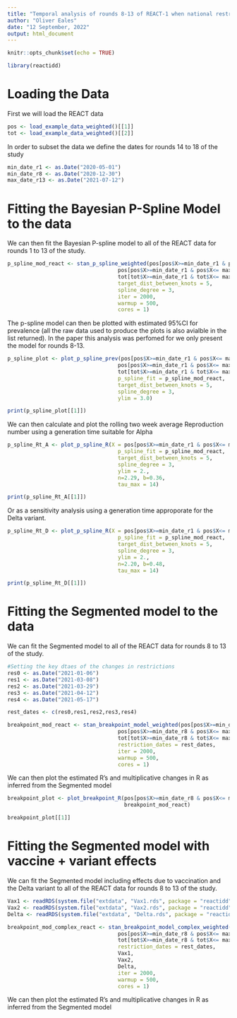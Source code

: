 ```yaml
---
title: "Temporal analysis of rounds 8-13 of REACT-1 when national restrictions were eased"
author: "Oliver Eales"
date: "12 September, 2022"
output: html_document
---
```


```r
knitr::opts_chunk$set(echo = TRUE)
```

```r
library(reactidd)
```

# Loading the Data
First we will load the REACT data

```r
pos <- load_example_data_weighted()[[1]]
tot <- load_example_data_weighted()[[2]]

```

In order to subset the data we define the dates for rounds 14 to 18 of the study
```r
min_date_r1 <- as.Date("2020-05-01")
min_date_r8 <- as.Date("2020-12-30")
max_date_r13 <- as.Date("2021-07-12")
```



# Fitting the Bayesian P-Spline Model to the data
We can then fit the Bayesian P-spline model to all of the REACT data for rounds 1 to 13 of the study.

```r

p_spline_mod_react <- stan_p_spline_weighted(pos[pos$X>=min_date_r1 & pos$X<= max_date_r13,]$X,
                                   pos[pos$X>=min_date_r1 & pos$X<= max_date_r13,]$England,
                                   tot[tot$X>=min_date_r1 & tot$X<= max_date_r13,]$England,
                                   target_dist_between_knots = 5,
                                   spline_degree = 3,
                                   iter = 2000,
                                   warmup = 500,
                                   cores = 1)


```

The p-spline model can then be plotted with estimated 95%CI  for prevalence (all the raw data used to produce the plots is also avialble in the list returned). In the paper this analysis was perfomed for we only present the model for rounds 8-13.
```r
p_spline_plot <- plot_p_spline_prev(pos[pos$X>=min_date_r1 & pos$X<= max_date_r13,]$X,
                                   pos[pos$X>=min_date_r1 & pos$X<= max_date_r13,]$England,
                                   tot[tot$X>=min_date_r1 & tot$X<= max_date_r13,]$England,
                                   p_spline_fit = p_spline_mod_react, 
                                   target_dist_between_knots = 5,
                                   spline_degree = 3,
                                   ylim = 3.0)

print(p_spline_plot[[1]])

```


We can then calculate and plot the rolling two week average Reproduction number using a generation time suitable for Alpha 
```r
p_spline_Rt_A <- plot_p_spline_R(X = pos[pos$X>=min_date_r1 & pos$X<= max_date_r13,]$X,
                                   p_spline_fit = p_spline_mod_react, 
                                   target_dist_between_knots = 5,
                                   spline_degree = 3,
                                   ylim = 2.,
                                   n=2.29, b=0.36,
                                   tau_max = 14)

print(p_spline_Rt_A[[1]])


```


Or as a sensitivity analysis using a generation time approporate for the Delta variant.
```r
p_spline_Rt_D <- plot_p_spline_R(X = pos[pos$X>=min_date_r1 & pos$X<= max_date_r13,]$X,
                                   p_spline_fit = p_spline_mod_react, 
                                   target_dist_between_knots = 5,
                                   spline_degree = 3,
                                   ylim = 2.,
                                   n=2.20, b=0.48,
                                   tau_max = 14)

print(p_spline_Rt_D[[1]])


```


# Fitting the Segmented model to the data
We can fit the Segmented model to all of the REACT data for rounds 8 to 13 of the study.

```r

#Setting the key dtaes of the changes in restrictions
res0 <- as.Date("2021-01-06")
res1 <- as.Date("2021-03-08")
res2 <- as.Date("2021-03-29")
res3 <- as.Date("2021-04-12")
res4 <- as.Date("2021-05-17")

rest_dates <- c(res0,res1,res2,res3,res4)

breakpoint_mod_react <- stan_breakpoint_model_weighted(pos[pos$X>=min_date_r8 & pos$X<= max_date_r13,]$X,
                                   pos[pos$X>=min_date_r8 & pos$X<= max_date_r13,]$England,
                                   tot[tot$X>=min_date_r8 & tot$X<= max_date_r13,]$England,
                                   restriction_dates = rest_dates,
                                   iter = 2000,
                                   warmup = 500,
                                   cores = 1)


```


We can then plot the estimated R's and multiplicative changes in R as inferred from the Segmented model

```r
breakpoint_plot <- plot_breakpoint_R(pos[pos$X>=min_date_r8 & pos$X<= max_date_r13,]$X,
                                     breakpoint_mod_react)

breakpoint_plot[[1]]

```



# Fitting the Segmented model with vaccine + variant effects
We can fit the Segmented model including effects due to vaccination and the Delta variant to all of the REACT data for rounds 8 to 13 of the study.


```r

Vax1 <- readRDS(system.file("extdata", "Vax1.rds", package = "reactidd"))
Vax2 <- readRDS(system.file("extdata", "Vax2.rds", package = "reactidd"))
Delta <- readRDS(system.file("extdata", "Delta.rds", package = "reactidd"))

```

```r

breakpoint_mod_complex_react <- stan_breakpoint_model_complex_weighted(pos[pos$X>=min_date_r8 & pos$X<= max_date_r13,]$X,
                                   pos[pos$X>=min_date_r8 & pos$X<= max_date_r13,]$England,
                                   tot[tot$X>=min_date_r8 & tot$X<= max_date_r13,]$England,
                                   restriction_dates = rest_dates,
                                   Vax1,
                                   Vax2,
                                   Delta,
                                   iter = 2000,
                                   warmup = 500,
                                   cores = 1)


```


We can then plot the estimated R's and multiplicative changes in R as inferred from the Segmented model

```r


```
